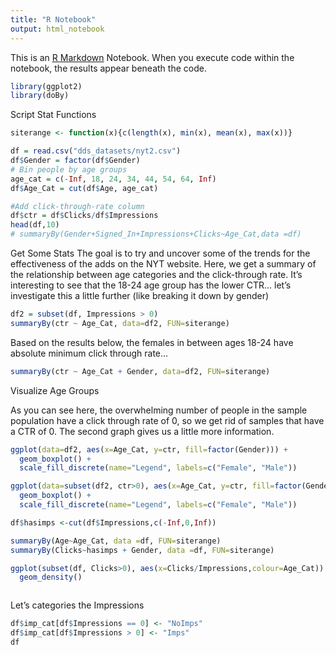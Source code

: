 ---
title: "R Notebook"
output: html_notebook
---

This is an [R Markdown](http://rmarkdown.rstudio.com) Notebook. When you execute code within the notebook, the results appear beneath the code. 

```{r}
library(ggplot2)
library(doBy)

```
Script Stat Functions
```{r}
siterange <- function(x){c(length(x), min(x), mean(x), max(x))}
```

```{r}
df = read.csv("dds_datasets/nyt2.csv")
df$Gender = factor(df$Gender)
# Bin people by age groups
age_cat = c(-Inf, 18, 24, 34, 44, 54, 64, Inf)
df$Age_Cat = cut(df$Age, age_cat)

#Add click-through-rate column
df$ctr = df$Clicks/df$Impressions
head(df,10)
# summaryBy(Gender+Signed_In+Impressions+Clicks~Age_Cat,data =df)

```

Get Some Stats
The goal is to try and uncover some of the trends for the effectiveness of the adds on the NYT website. 
Here, we get a summary of the relationship between age categories and the click-through rate. 
It's interesting to see that the 18-24 age group has the lower CTR... let's investigate this a little further (like breaking it down by gender)
```{r}
df2 = subset(df, Impressions > 0)
summaryBy(ctr ~ Age_Cat, data=df2, FUN=siterange)

```

Based on the results below, the females in between ages 18-24 have absolute minimum click through rate...
```{r results='hold'}
summaryBy(ctr ~ Age_Cat + Gender, data=df2, FUN=siterange)
```

Visualize Age Groups

As you can see here, the overwhelming number of people in the sample population have a click through rate of 0, so we get rid of samples that have a CTR of 0. The second graph gives us a little more information.
```{r}
ggplot(data=df2, aes(x=Age_Cat, y=ctr, fill=factor(Gender))) +
  geom_boxplot() +
  scale_fill_discrete(name="Legend", labels=c("Female", "Male"))

ggplot(data=subset(df2, ctr>0), aes(x=Age_Cat, y=ctr, fill=factor(Gender))) +
  geom_boxplot() +
  scale_fill_discrete(name="Legend", labels=c("Female", "Male"))
```

```{r}

df$hasimps <-cut(df$Impressions,c(-Inf,0,Inf))

summaryBy(Age~Age_Cat, data =df, FUN=siterange)
summaryBy(Clicks~hasimps + Gender, data =df, FUN=siterange)

ggplot(subset(df, Clicks>0), aes(x=Clicks/Impressions,colour=Age_Cat)) +
  geom_density()



```

Let's categories the Impressions
```{r}
df$imp_cat[df$Impressions == 0] <- "NoImps"
df$imp_cat[df$Impressions > 0] <- "Imps"
df

```

